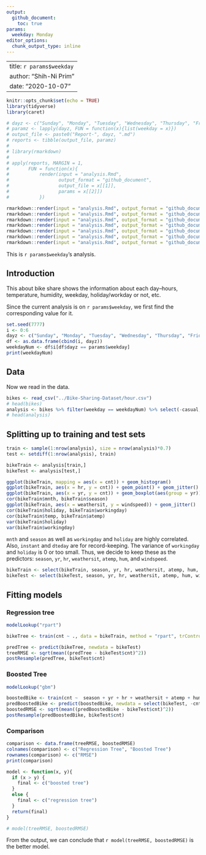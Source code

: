 ```yaml
---
output: 
  github_document: 
    toc: true
params: 
  weekday: Monday
editor_options: 
  chunk_output_type: inline
---
```


---
title: `r params$weekday`  
author: "Shih-Ni Prim"  
date: "2020-10-07"  
---

```r
knitr::opts_chunk$set(echo = TRUE)
library(tidyverse)
library(caret)
```

```r
# dayz <- c("Sunday", "Monday", "Tuesday", "Wednesday", "Thursday", "Friday", "Saturday", "Sunday")
# paramz <- lapply(dayz, FUN = function(x){list(weekday = x)})
# output_file <- paste0("Report-", dayz, ".md")
# reports <- tibble(output_file, paramz)
# 
# library(rmarkdown)
# 
# apply(reports, MARGIN = 1,
#       FUN = function(x){
#           render(input = "analysis.Rmd",
#                  output_format = "github_document",
#                  output_file = x[[1]],
#                  params = x[[2]])
#           })

rmarkdown::render(input = "analysis.Rmd", output_format = "github_document", output_file = "Report-Sunday.md", params = list(weekday = "Sunday"))
rmarkdown::render(input = "analysis.Rmd", output_format = "github_document", output_file = "Report-Monday.md", params = list(weekday = "Monday"))
rmarkdown::render(input = "analysis.Rmd", output_format = "github_document", output_file = "Report-Tuesday.md", params = list(weekday = "Tuesday"))
rmarkdown::render(input = "analysis.Rmd", output_format = "github_document", output_file = "Report-Wednesday.md", params = list(weekday = "Wednesday"))
rmarkdown::render(input = "analysis.Rmd", output_format = "github_document", output_file = "Report-Thursday.md", params = list(weekday = "Thursday"))
rmarkdown::render(input = "analysis.Rmd", output_format = "github_document", output_file = "Report-Friday.md", params = list(weekday = "Friday"))
rmarkdown::render(input = "analysis.Rmd", output_format = "github_document", output_file = "Report-Saturday.md", params = list(weekday = "Saturday"))
```

This is `r params$weekday`'s analysis.  

## Introduction  

This about bike share shows the information about each day--hours, temperature, humidity, weekday, holiday/workday or not, etc.  

Since the current analysis is on `r params$weekday`, we first find the corresponding value for it.  

```r
set.seed(7777)
i <- 0:6
dayz <- c("Sunday", "Monday", "Tuesday", "Wednesday", "Thursday", "Friday", "Saturday")
df <- as.data.frame(cbind(i, dayz))
weekdayNum <- df$i[df$dayz == params$weekday]
print(weekdayNum)
```


## Data  

Now we read in the data.  

```r
bikes <- read_csv("../Bike-Sharing-Dataset/hour.csv")
# head(bikes)
analysis <- bikes %>% filter(weekday == weekdayNum) %>% select(-casual, -registered) %>% select(dteday, weekday, everything()) 
# head(analysis)
```

## Splitting up to training and test sets  

```r
train <- sample(1:nrow(analysis), size = nrow(analysis)*0.7)
test <- setdiff(1:nrow(analysis), train)

bikeTrain <- analysis[train,]
bikeTest <- analysis[test,]
```

```r
ggplot(bikeTrain, mapping = aes(x = cnt)) + geom_histogram()
ggplot(bikeTrain, aes(x = hr, y = cnt)) + geom_point() + geom_jitter()
ggplot(bikeTrain, aes(x = yr, y = cnt)) + geom_boxplot(aes(group = yr))
cor(bikeTrain$mnth, bikeTrain$season)
ggplot(bikeTrain, aes(x = weathersit, y = windspeed)) + geom_jitter()
cor(bikeTrain$holiday, bikeTrain$workingday)
cor(bikeTrain$temp, bikeTrain$atemp)
var(bikeTrain$holiday)
var(bikeTrain$workingday)
```

`mnth` and `season` as well as `workingday` and `holiday` are highly correlated. Also, `instant` and `dteday` are for record-keeping. The variance of `workingday` and `holiday` is 0 or too small. Thus, we decide to keep these as the predictors: `season`, `yr`, `hr`, `weathersit`, `atemp`, `hum`, and `windspeed`.  

```r
bikeTrain <- select(bikeTrain, season, yr, hr, weathersit, atemp, hum, windspeed, cnt)
bikeTest <- select(bikeTest, season, yr, hr, weathersit, atemp, hum, windspeed, cnt)
```


## Fitting models  


### Regression tree  

```r
modelLookup("rpart")

bikeTree <- train(cnt ~ ., data = bikeTrain, method = "rpart", trControl = trainControl(method = "cv", number = 10), tuneLength = 10)

predTree <- predict(bikeTree, newdata = bikeTest)
treeRMSE <- sqrt(mean((predTree - bikeTest$cnt)^2))
postResample(predTree, bikeTest$cnt)
```

### Boosted Tree  

```r
modelLookup("gbm")

boostedBike <- train(cnt ~  season + yr + hr + weathersit + atemp + hum + windspeed, data = bikeTrain, method = "gbm", preProcess = c("center", "scale"), trControl = trainControl(method = "repeatedcv", number = 10, repeats = 3), tuneLength = 5, verbose = FALSE)
predBoostedBike <- predict(boostedBike, newdata = select(bikeTest, -cnt))
boostedRMSE <- sqrt(mean((predBoostedBike - bikeTest$cnt)^2))
postResample(predBoostedBike, bikeTest$cnt)
```

### Comparison  

```r
comparison <- data.frame(treeRMSE, boostedRMSE)
colnames(comparison) <- c("Regression Tree", "Boosted Tree")
rownames(comparison) <- c("RMSE")
print(comparison)
```



```r
model <- function(x, y){
  if (x > y) {
    final <- c("boosted tree")
  }
  else {
    final <- c("regression tree")
  }
  return(final)
}

# model(treeRMSE, boostedRMSE)
```

From the output, we can conclude that `r model(treeRMSE, boostedRMSE)` is the better model.  
